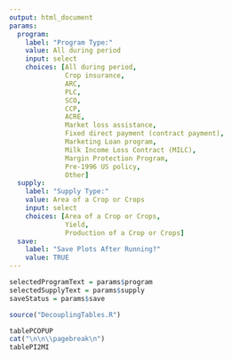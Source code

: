 ```yaml
---
output: html_document
params:
  program:
    label: "Program Type:"
    value: All during period
    input: select
    choices: [All during period,
              Crop insurance,
              ARC,
              PLC,
              SCO,
              CCP,
              ACRE,
              Market loss assistance,
              Fixed direct payment (contract payment),
              Marketing Loan program,
              Milk Income Loss Contract (MILC),
              Margin Protection Program,
              Pre-1996 US policy,
              Other]
  supply:
    label: "Supply Type:"
    value: Area of a Crop or Crops
    input: select
    choices: [Area of a Crop or Crops,
              Yield,
              Production of a Crop or Crops]
  save:
    label: "Save Plots After Running?"
    value: TRUE
---
```

<style>
.main-container {
    max-width: 940px;
    margin-left: 0;
    margin-right: auto;
    color: black;
}

caption {
color: black;
font-weight: bold;
}

</style>

```r

selectedProgramText = params$program
selectedSupplyText = params$supply
saveStatus = params$save

```


```r

source("DecouplingTables.R")

```


```r

tablePCOPUP
cat("\n\n\\pagebreak\n")
tablePI2MI

```



